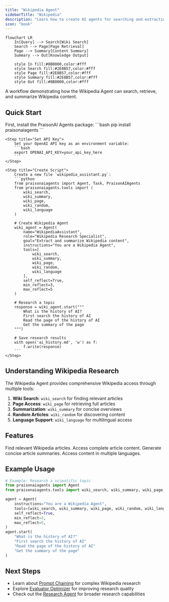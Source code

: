 ```yaml
---
title: "Wikipedia Agent"
sidebarTitle: "Wikipedia"
description: "Learn how to create AI agents for searching and extracting information from Wikipedia."
icon: "book"
---
```


```mermaid
flowchart LR
    In[Query] --> Search[Wiki Search]
    Search --> Page[Page Retrieval]
    Page --> Summary[Content Summary]
    Summary --> Out[Knowledge Output]
    
    style In fill:#8B0000,color:#fff
    style Search fill:#2E8B57,color:#fff
    style Page fill:#2E8B57,color:#fff
    style Summary fill:#2E8B57,color:#fff
    style Out fill:#8B0000,color:#fff
```

A workflow demonstrating how the Wikipedia Agent can search, retrieve, and summarize Wikipedia content.

## Quick Start

<Steps>
    <Step title="Install Package">
        First, install the PraisonAI Agents package:
        ```bash
        pip install praisonaiagents
        ```
    </Step>

    <Step title="Set API Key">
        Set your OpenAI API key as an environment variable:
        ```bash
        export OPENAI_API_KEY=your_api_key_here
        ```
    </Step>

    <Step title="Create Script">
        Create a new file `wikipedia_assistant.py`:
        ```python
        from praisonaiagents import Agent, Task, PraisonAIAgents
        from praisonaiagents.tools import (
            wiki_search,
            wiki_summary,
            wiki_page,
            wiki_random,
            wiki_language
        )

        # Create Wikipedia Agent
        wiki_agent = Agent(
            name="WikipediaAssistant",
            role="Wikipedia Research Specialist",
            goal="Extract and summarize Wikipedia content",
            instructions="You are a Wikipedia Agent",
            tools=[
                wiki_search,
                wiki_summary,
                wiki_page,
                wiki_random,
                wiki_language
            ],
            self_reflect=True,
            min_reflect=3,
            max_reflect=5
        )

        # Research a topic
        response = wiki_agent.start("""
            What is the history of AI?
            First search the history of AI
            Read the page of the history of AI
            Get the summary of the page
        """)
        
        # Save research results
        with open('ai_history.md', 'w') as f:
            f.write(response)
        ```
    </Step>
</Steps>

## Understanding Wikipedia Research

The Wikipedia Agent provides comprehensive Wikipedia access through multiple tools:

1. **Wiki Search**: `wiki_search` for finding relevant articles
2. **Page Access**: `wiki_page` for retrieving full articles
3. **Summarization**: `wiki_summary` for concise overviews
4. **Random Articles**: `wiki_random` for discovering content
5. **Language Support**: `wiki_language` for multilingual access

## Features

<CardGroup cols={2}>
  <Card title="Article Search" icon="magnifying-glass">
    Find relevant Wikipedia articles.
  </Card>
  <Card title="Content Retrieval" icon="book-open">
    Access complete article content.
  </Card>
  <Card title="Summarization" icon="compress">
    Generate concise article summaries.
  </Card>
  <Card title="Multilingual" icon="language">
    Access content in multiple languages.
  </Card>
</CardGroup>

## Example Usage

```python
# Example: Research a scientific topic
from praisonaiagents import Agent
from praisonaiagents.tools import wiki_search, wiki_summary, wiki_page, wiki_random, wiki_language

agent = Agent(
    instructions="You are a Wikipedia Agent", 
    tools=[wiki_search, wiki_summary, wiki_page, wiki_random, wiki_language],
    self_reflect=True,
    min_reflect=3,
    max_reflect=5,
)
agent.start(
    "What is the history of AI?"
    "First search the history of AI"
    "Read the page of the history of AI"
    "Get the summary of the page"
)
```

## Next Steps

- Learn about [Prompt Chaining](/features/promptchaining) for complex Wikipedia research
- Explore [Evaluator Optimizer](/features/evaluator-optimiser) for improving research quality
- Check out the [Research Agent](/agents/research) for broader research capabilities
